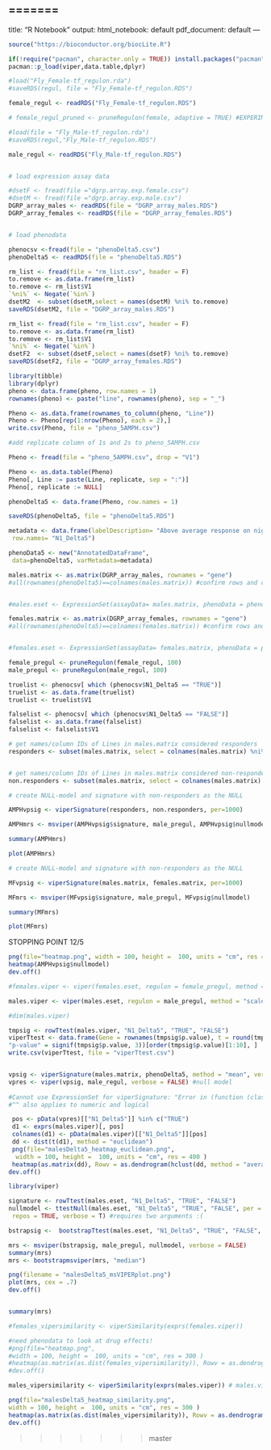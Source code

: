 =======
---
title: "R Notebook"
output:
  html_notebook: default
  pdf_document: default
---
```{r install and load packages}
source("https://bioconductor.org/biocLite.R")

if(!require("pacman", character.only = TRUE)) install.packages("pacman")
pacman::p_load(viper,data.table,dplyr)

```

```{r load fly data}
#load("Fly_Female-tf_regulon.rda")
#saveRDS(regul, file = "Fly_Female-tf_regulon.RDS")

female_regul <- readRDS("Fly_Female-tf_regulon.RDS")

# female_regul_pruned <- pruneRegulon(female, adaptive = TRUE) #EXPERIMENTAL

#load(file = "Fly_Male-tf_regulon.rda")
#saveRDS(regul,"Fly_Male-tf_regulon.RDS")

male_regul <- readRDS("Fly_Male-tf_regulon.RDS")


# load expression assay data

#dsetF <- fread(file ="dgrp.array.exp.female.csv")
#dsetM <- fread(file ="dgrp.array.exp.male.csv")
DGRP_array_males <- readRDS(file = "DGRP_array_males.RDS")
DGRP_array_females <- readRDS(file = "DGRP_array_females.RDS")


# load phenodata

phenocsv <-fread(file = "phenoDelta5.csv")
phenoDelta5 <- readRDS(file = "phenoDelta5.RDS")
```

```{r modify males RNAseq}
rm_list <- fread(file = "rm_list.csv", header = F)
to.remove <- as.data.frame(rm_list)
to.remove <- rm_list$V1
`%ni%` <- Negate(`%in%`)
dsetM2  <- subset(dsetM,select = names(dsetM) %ni% to.remove)
saveRDS(dsetM2, file = "DGRP_array_males.RDS")
```
```{r modify females RNAseq}
rm_list <- fread(file = "rm_list.csv", header = F)
to.remove <- as.data.frame(rm_list)
to.remove <- rm_list$V1
`%ni%` <- Negate(`%in%`)
dsetF2  <- subset(dsetF,select = names(dsetF) %ni% to.remove)
saveRDS(dsetF2, file = "DGRP_array_females.RDS")
```

```{r modify pheno}
library(tibble)
library(dplyr)
pheno <- data.frame(pheno, row.names = 1)
rownames(pheno) <- paste("line", rownames(pheno), sep = "_")

Pheno <- as.data.frame(rownames_to_column(pheno, "Line"))
Pheno <- Pheno[rep(1:nrow(Pheno), each = 2),]
write.csv(Pheno, file = "pheno_5AMPH.csv")

#add replicate column of 1s and 2s to pheno_5AMPH.csv

Pheno <- fread(file = "pheno_5AMPH.csv", drop = "V1")

Pheno <- as.data.table(Pheno)
Pheno[, Line := paste(Line, replicate, sep = ":")]
Pheno[, replicate := NULL]

phenoDelta5 <- data.frame(Pheno, row.names = 1)

saveRDS(phenoDelta5, file = "phenoDelta5.RDS")
```

```{r create metadata, link with pheno}
metadata <- data.frame(labelDescription= "Above average response on night 1",
 row.names= "N1_Delta5")

phenoData5 <- new("AnnotatedDataFrame",
 data=phenoDelta5, varMetadata=metadata)

```

```{r generate male expressionset from matrix}
males.matrix <- as.matrix(DGRP_array_males, rownames = "gene")
#all(rownames(phenoDelta5)==colnames(males.matrix)) #confirm rows and columns match


#males.eset <- ExpressionSet(assayData= males.matrix, phenoData = phenoData5)
```
```{r generate female expressionset from matrix}
females.matrix <- as.matrix(DGRP_array_females, rownames = "gene")
#all(rownames(phenoDelta5)==colnames(females.matrix)) #confirm rows and columns match


#females.eset <- ExpressionSet(assayData= females.matrix, phenoData = phenoData5)
```



```{r prune regulon}
female_pregul <- pruneRegulon(female_regul, 100)
male_pregul <- pruneRegulon(male_regul, 100)
```

```{r create matrices of responders and nonresponders}

truelist <- phenocsv[ which (phenocsv$N1_Delta5 == "TRUE")]
truelist <- as.data.frame(truelist)
truelist <- truelist$V1

falselist <- phenocsv[ which (phenocsv$N1_Delta5 == "FALSE")]
falselist <- as.data.frame(falselist)
falselist <- falselist$V1

# get names/column IDs of Lines in males.matrix considered responders
responders <- subset(males.matrix, select = colnames(males.matrix) %ni% falselist)


# get names/column IDs of Lines in males.matrix considered non-responders
non.responders <- subset(males.matrix, select = colnames(males.matrix) %ni% truelist)
```

```{r AMPH create signature, run msviper}
# create NULL-model and signature with non-responders as the NULL

AMPHvpsig <- viperSignature(responders, non.responders, per=1000)

AMPHmrs <- msviper(AMPHvpsig$signature, male_pregul, AMPHvpsig$nullmodel)

summary(AMPHmrs)

plot(AMPHmrs)
```

```{r MF create signature, run msviper}
# create NULL-model and signature with non-responders as the NULL

MFvpsig <- viperSignature(males.matrix, females.matrix, per=1000)

MFmrs <- msviper(MFvpsig$signature, male_pregul, MFvpsig$nullmodel)

summary(MFmrs)

plot(MFmrs)
```
STOPPING POINT 12/5




```{r}
png(file="heatmap.png", width = 100, height =  100, units = "cm", res = 400)
heatmap(AMPHvpsig$nullmodel)
dev.off()
```



```{r run viper separately}
#females.viper <- viper(females.eset, regulon = female_pregul, method = "scale")

males.viper <- viper(males.eset, regulon = male_pregul, method = "scale") #run viper with ExpressionSet

#dim(males.viper)

tmpsig <- rowTtest(males.viper, "N1_Delta5", "TRUE", "FALSE")
viperTtest <- data.frame(Gene = rownames(tmpsig$p.value), t = round(tmpsig$statistic, 2),
"p-value" = signif(tmpsig$p.value, 3))[order(tmpsig$p.value)[1:10], ]
write.csv(viperTtest, file = "viperTtest.csv")


vpsig <- viperSignature(males.matrix, phenoDelta5, method = "mean", verbose = TRUE) # run viperSignature with 2 matrices, cant specify pheno ref group
vpres <- viper(vpsig, male_regul, verbose = FALSE) #null model
  
#Cannot use ExpressionSet for viperSignature: "Error in (function (classes, fdef, mtable): unable to find an inherited method for function 'pData<-' for signature '"AnnotatedDataFrame", "character"'"
#^^ also applies to numeric and logical

```
```{r} 
 pos <- pData(vpres)[["N1_Delta5"]] %in% c("TRUE")
 d1 <- exprs(males.viper)[, pos]
 colnames(d1) <- pData(males.viper)[["N1_Delta5"]][pos]
 dd <- dist(t(d1), method = "euclidean")
 png(file="malesDelta5_heatmap_euclidean.png",
  width = 100, height =  100, units = "cm", res = 400 )
 heatmap(as.matrix(dd), Rowv = as.dendrogram(hclust(dd, method = "average")), symm = T)
dev.off()
```

```{r msViper}
library(viper)

signature <- rowTtest(males.eset, "N1_Delta5", "TRUE", "FALSE")
nullmodel <- ttestNull(males.eset, "N1_Delta5", "TRUE", "FALSE", per = 1000,
 repos = TRUE, verbose = T) #requires two arguments :(

bstrapsig <-  bootstrapTtest(males.eset, "N1_Delta5", "TRUE", "FALSE", verbose = FALSE)

mrs <- msviper(bstrapsig, male_pregul, nullmodel, verbose = FALSE)
summary(mrs)
mrs <- bootstrapmsviper(mrs, "median")

png(filename = "malesDelta5_msVIPERplot.png")
plot(mrs, cex = .7)
dev.off()


summary(mrs)
```



```{r exploratory clustering}
#females_vipersimilarity <- viperSimilarity(exprs(females.viper))

#need phenodata to look at drug effects!
#png(file="heatmap.png",
#width = 100, height =  100, units = "cm", res = 300 )
#heatmap(as.matrix(as.dist(females_vipersimilarity)), Rowv = as.dendrogram(hclust(as.dist(females_vipersimilarity), method = "average")), symm = T)
#dev.off()

males_vipersimilarity <- viperSimilarity(exprs(males.viper)) # males.viper includes pheno data

png(file="malesDelta5_heatmap_similarity.png",
width = 100, height =  100, units = "cm", res = 300 )
heatmap(as.matrix(as.dist(males_vipersimilarity)), Rowv = as.dendrogram(hclust(as.dist(males_vipersimilarity), method = "average")), symm = T) 
dev.off()

```
>>>>>>> master
